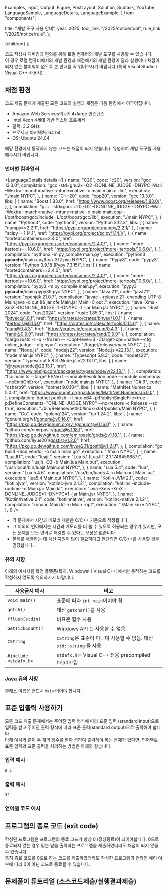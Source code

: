   Examples,
  Input,
  Output,
  Figure,
  PostLayout,
  Solution,
  Subtask,
  YouTube,
  LanguageSample,
  LanguageDetails,
  LanguageExample,
} from "components";

  title: "개발 도구 사용 안내",
  year: 2025,
  tool_link: "/2025/notice/tool",
  rule_link: "/2025/notice/rule",
};

  <PostLayout meta={meta}>{children}</PostLayout>
);

코드 작성시 디버깅과 편의를 위해 로컬 컴퓨터의 개발 도구를 사용할 수 있습니다. <br/>
이 경우 로컬 컴퓨터에서의 개발 환경과 채점에서의 개발 환경이 달라 실행이나 채점이 되지 않는 불이익이 없도록 본 안내를 꼭 읽어보시기 바랍니다 (특히 Visual Studio / Visual C++ 사용시).

## 채점 환경

코드 제출 문제에 제출된 모든 코드의 실행과 채점은 다음 환경에서 이루어집니다.

* Amazon Web Services의 c7i.4xlarge 인스턴스
* Intel Xeon 4세대 기반 커스텀 프로세서
* 클럭: 3.2 GHz
* 프로세서 아키텍쳐: 64 bit
* OS: Ubuntu 24.04

해당 환경에서 동작하지 않는 코드는 채점이 되지 않습니다. 유념하여 개발 도구를 사용해주시기 바랍니다.

### 언어별 컴파일러

<LanguageDetails
  details={[
    {
      name: "C20",
      code: "c20",
      version: "gcc 13.3.0",
      compilation:
        "gcc -std=gnu2x -O2 -DONLINE_JUDGE -DNYPC -Wall -Wextra -march=native -mtune=native -o main main.c -lm",
      execution: "./main NYPC",
    },
    {
      name: "C++20",
      code: "cpp20",
      version: "gcc 13.3.0",
      libs: [
        {
          name: "Boost 1.83.0",
          href: "https://www.boost.org/releases/1.83.0/",
        },
      ],
      compilation:
        "g++ -std=gnu++20 -O2 -DONLINE_JUDGE -DNYPC -Wall -Wextra -march=native -mtune=native -o main main.cpp -I/opt/boost/gcc/include -L/opt/boost/gcc/lib",
      execution: "./main NYPC",
    },
    {
      name: "Python3",
      code: "python3",
      version: "Python 3.12.3",
      libs: [
        { name: "numpy==2.2.1", href: "https://pypi.org/project/numpy/2.2.1/" },
        {
          name: "scipy==1.14.1",
          href: "https://pypi.org/project/scipy/1.14.1/",
        },
        {
          name: "sortedcontainers==2.4.0",
          href: "https://pypi.org/project/sortedcontainers/2.4.0/",
        },
        {
          name: "more-itertools==10.6.0",
          href: "https://pypi.org/project/more-itertools/10.6.0/",
        },
      ],
      compilation: "python3 -m py_compile main.py",
      execution: "python3 __pycache__/main.cpython-312.pyc NYPC",
    },
    {
      name: "Pypy3",
      code: "pypy3",
      version: "Python 3.9.18 (Pypy 7.3.15)",
      libs: [
        {
          name: "sortedcontainers==2.4.0",
          href: "https://pypi.org/project/sortedcontainers/2.4.0/",
        },
        {
          name: "more-itertools==10.6.0",
          href: "https://pypi.org/project/more-itertools/10.6.0/",
        },
      ],
      compilation: "pypy3 -m py_compile main.py",
      execution: "pypy3 __pycache__/main.pypy39.pyc NYPC",
    },
    {
      name: "Java 21",
      code: "java21",
      version: "openjdk 21.0.7",
      compilation:
        "javac --release 21 -encoding UTF-8 Main.java -d out && jar cfe Main.jar Main -C out .",
      execution:
        "java -Xms<memory> -XmX<memory> -DONLINE_JUDGE=1 -DNYPC=1 -jar Main.jar NYPC",
    },
    {
      name: "Rust 2024",
      code: "rust2024",
      version: "rustc 1.85.0",
      libs: [
        { name: "bitvec@1.0.1", href: "https://crates.io/crates/bitvec/1.0.1" },
        {
          name: "itertools@0.14.0",
          href: "https://crates.io/crates/itertools/0.14.0",
        },
        { name: "num@0.4.3", href: "https://crates.io/crates/num/0.4.3" },
        { name: "rand@0.9.0", href: "https://crates.io/crates/rand/0.9.0" },
      ],
      compilation:
        "cargo rustc -r -q --frozen -- -Copt-level=3 -Ctarget-cpu=native --cfg online_judge --cfg nypc",
      execution: "./target/release/main NYPC",
    },
    {
      name: "Node.js",
      code: "nodejs22",
      version: "Node.js v22.13.1",
      execution: "node main.js NYPC",
    },
    {
      name: "Typescript 5.8.3",
      code: "nodets22",
      version: "Typescript 5.8.3 (Node.js v22.13.1)",
      libs: [
        {
          name: "@types/node@22.13.1",
          href: "https://www.npmjs.com/package/@types/node/v/22.13.1",
        },
      ],
      compilation:
        "tsc main.ts --target ESNext --moduleResolution node --module commonjs --noEmitOnError",
      execution: "node main.js NYPC",
    },
    {
      name: "C# 9",
      code: "csharp9",
      version: "dotnet 9.0.104",
      libs: [
        {
          name: "MathNet.Numerics 5.0.0",
          href: "https://www.nuget.org/packages/MathNet.Numerics/5.0.0",
        },
      ],
      compilation:
        'dotnet publish -r linux-x64 -p:PublishSingleFile=true -p:DefineConstants="ONLINE_JUDGE;NYPC" --no-restore -c Release --sc true',
      execution: "./bin/Release/net9.0/linux-x64/publish/Main NYPC",
    },
    {
      name: "Go",
      code: "golang124",
      version: "go 1.24.2",
      libs: [
        {
          name: "gonum.org/v1/gonum@v0.16.0",
          href: "https://pkg.go.dev/gonum.org/v1/gonum@v0.16.0",
        },
        {
          name: "github.com/emirpasic/gods@v1.18.1",
          href: "https://pkg.go.dev/github.com/emirpasic/gods@v1.18.1",
        },
        {
          name: "github.com/liyue201/gostl@v1.2.0",
          href: "https://pkg.go.dev/github.com/liyue201/gostl@v1.2.0",
        },
      ],
      compilation: "go build -mod vendor -o main main.go",
      execution: "./main NYPC",
    },
    {
      name: "LuaJIT",
      code: "luajit",
      version: "Lua 5.1 (LuaJIT 2.1.1748459687)",
      compilation: "luajit -O3 -b Main.lua Main.out",
      execution: "/usr/local/bin/luajit Main.out NYPC",
    },
    {
      name: "Lua 5.4",
      code: "lua",
      version: "Lua 5.4.6",
      compilation: "/usr/bin/luac5.4 -o Main.out Main.lua",
      execution: "lua5.4 Main.out NYPC",
    },
    {
      name: "Kotlin JVM 2.1",
      code: "kotlinjvm",
      version: "kotlinc-jvm 2.1.21",
      compilation: "kotlinc -include-runtime -d Main.jar Main.kt",
      execution:
        "java -Xms<memory> -XmX<memory> -DONLINE_JUDGE=1 -DNYPC=1 -jar Main.jar NYPC",
    },
    {
      name: "Kotlin/Native 2.1",
      code: "kotlinnative",
      version: "kotlinc-native 2.1.21",
      compilation: "konanc Main.kt -o Main -opt",
      execution: "./Main.kexe NYPC",
    },
  ]}
/>

* 각 문제에서 시간과 메모리 제한은 C/C++ 기준으로 책정됩니다.
* 그 이외의 언어에서는 시간과 메모리를 더 쓸 수 있도록 허용되는 경우가 있지만, 모든 문제를 모든 언어로 해결할 수 있다는 보장은 없습니다.
* 문제를 해결하는 데 계산 자원이 많이 필요하다고 판단되면 C/C++를 사용할 것을 권장합니다.

### 유의 사항

아래의 예시처럼 특정 플랫폼(특히, Windows나 Visual C++)에서만 동작하는 코드를 작성하지 않도록 유의하시기 바랍니다.

| 사용금지 예시         | 비고                                                                 |
| --------------------- | -------------------------------------------------------------------- |
| `void main()`         | 표준에 따라 `int main`이어야 함                                      |
| `getch()`             | 대신 `getchar()`를 사용                                              |
| `fflush(stdin)`       | 비표준 함수 사용                                                      |
| `GetTickCount()`      | Windows API 는 사용할 수 없음                                        |
| `CString`             | `CString`은 표준이 아니며 사용할 수 없음. 대신 `std::string` 을 사용 |
| `#include <stdafx.h>` | `stdafx.h`는 Visual C++ 전용 precompiled header임                    |

### Java 유의 사항

클래스 이름은 반드시 `Main` 이어야 합니다.


## 표준 입출력 사용하기

모든 코드 제출 문제에서는 주어진 입력 형식에 따라 표준 입력 (standard input)으로 입력을 받고 주어진 출력 형식에 따라 표준 출력(standard output)으로 출력해야 합니다. <br/>
아래 예시와 같이 두 개의 정수를 받아 곱하여 출력해야 하는 문제가 있다면, 언어별로 표준 입력과 표준 출력을 처리하는 방법은 아래와 같습니다.

### 입력 예시

```
8 4
```

### 출력 예시

```
32
```

### 언어별 코드 예시

<LanguageExample name="C20" example="c" />
<LanguageExample name="C++20" example="cpp" />
<LanguageExample name="Python3" example="python" />
<LanguageExample name="Pypy3" example="python" />
<LanguageExample name="Java 21" example="java" />
<LanguageExample name="Rust 2024" example="rust" />
<LanguageExample name="Node.js" example="javascript" />
<LanguageExample name="Typescript 5.8.3" example="javascript" />
<LanguageExample name="C# 9" example="csharp" />
<LanguageExample name="Go" example="go" />
<LanguageExample name="LuaJIT" example="lua" />
<LanguageExample name="Lua 5.4" example="lua" />
<LanguageExample name="Kotlin JVM 2.1" example="kotlin" />
<LanguageExample name="Kotlin/Native 2.1" example="kt" />

## 프로그램의 종료 코드 (exit code)

작성된 프로그램은 프로그램의 종료 코드가 항상 0 (정상종료)이 되어야합니다. 0으로 종료되지 않는 경우 맞는 답을 출력하는 프로그램을 제출하였더라도 채점이 되지 않을 수 있습니다. <br/>
특히 종료 코드를 0으로 하는 코드를 제출하였더라도 작성한 프로그램의 런타임 에러 여부에 따라 0이 아닌 코드로 종료될 수 있습니다.

## 문제풀이 튜토리얼 (소스코드제출/실행결과제출)

<YouTube videoId="2acsT3tiyKk" />
<YouTube videoId="qeZh-avuQXc" />
